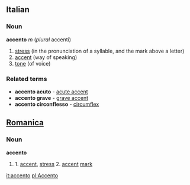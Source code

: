 ==Italian==
===Noun===
'''accento''' ''m'' (''plural'' accenti)
# [[stress]] (in the pronunciation of a syllable, and the mark above a letter)
# [[accent]] (way of speaking)
# [[tone]] (of voice)

===Related terms===
* '''accento acuto''' - [[acute accent]]
* '''accento grave''' - [[grave accent]]
* '''accento circonflesso''' - [[circumflex]]


==[[Romanica]]==
===Noun===
<b>accento</b>
#1. [[accent]], [[stress]] 2. [[accent]] [[mark]]

[[it:accento]]
[[pl:Accento]]